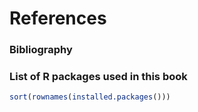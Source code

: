# References  {.unnumbered}

### Bibliography  {.unnumbered}

::: {#refs}
:::


### List of R packages used in this book {.unnumbered}

```r
sort(rownames(installed.packages()))
```
